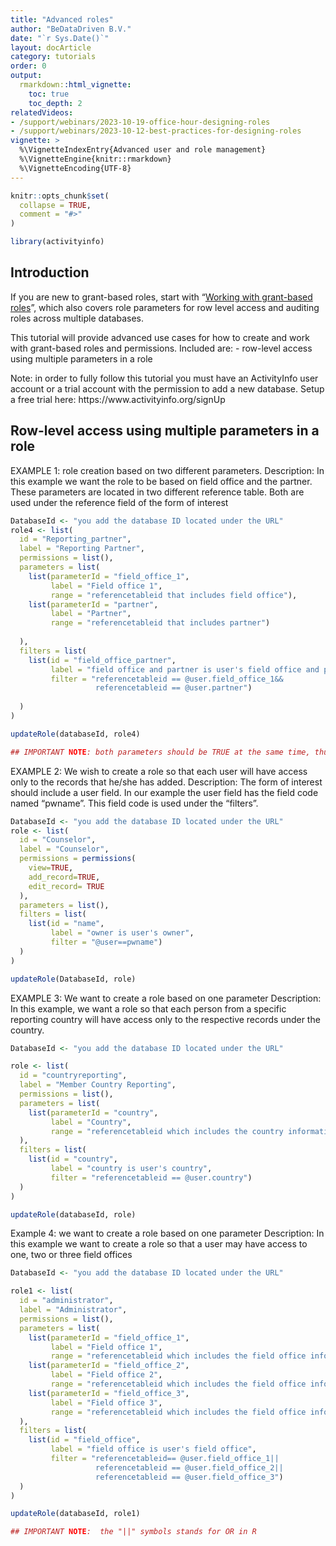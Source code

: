 ```yaml
---
title: "Advanced roles"
author: "BeDataDriven B.V."
date: "`r Sys.Date()`"
layout: docArticle
category: tutorials
order: 0
output:
  rmarkdown::html_vignette:
    toc: true
    toc_depth: 2
relatedVideos:
- /support/webinars/2023-10-19-office-hour-designing-roles
- /support/webinars/2023-10-12-best-practices-for-designing-roles
vignette: >
  %\VignetteIndexEntry{Advanced user and role management}
  %\VignetteEngine{knitr::rmarkdown}
  %\VignetteEncoding{UTF-8}
---
```


```r
knitr::opts_chunk$set(
  collapse = TRUE,
  comment = "#>"
)
```


```r
library(activityinfo)
```

## Introduction
If you are new to grant-based roles, start with "[Working with grant-based roles](working-with-grant-based-roles.html)", which also covers role parameters for row level access and auditing roles across multiple databases.

This tutorial will provide advanced use cases for how to create and work with grant-based roles and permissions. Included are:
- row-level access using multiple parameters in a role

Note: in order to fully follow this tutorial you must have an ActivityInfo user account or a trial account with the permission to add a new database. Setup a free trial here: https://www.activityinfo.org/signUp

## Row-level access using multiple parameters in a role

EXAMPLE 1: role creation based on two different parameters. 
Description: In this example we want the role to be based on field office and the partner. 
These parameters are located in two different reference table. Both are used under the reference field of the form of interest

```r
DatabaseId <- "you add the database ID located under the URL"
role4 <- list(
  id = "Reporting_partner",
  label = "Reporting Partner",
  permissions = list(),
  parameters = list(
    list(parameterId = "field_office_1",
         label = "Field office 1",
         range = "referencetableid that includes field office"),
    list(parameterId = "partner",
         label = "Partner",
         range = "referencetableid that includes partner")
    
  ),
  filters = list(
    list(id = "field_office_partner",
         label = "field office and partner is user's field office and partner",
         filter = "referencetableid == @user.field_office_1&&
                   referencetableid == @user.partner")
    
  )
)

updateRole(databaseId, role4)

## IMPORTANT NOTE: both parameters should be TRUE at the same time, thus the "&&" symbol is used

```

EXAMPLE 2: We wish to create a role so that each user will have access only to the records that he/she has added. 
Description: The form of interest should include a user field. In our example the user field has the field code named "pwname". 
This field code is used under the "filters".


```r
DatabaseId <- "you add the database ID located under the URL"
role <- list(
  id = "Counselor",
  label = "Counselor",
  permissions = permissions(
    view=TRUE,
    add_record=TRUE,
    edit_record= TRUE
  ),
  parameters = list(),
  filters = list(
    list(id = "name",
         label = "owner is user's owner",
         filter = "@user==pwname")
  )
)

updateRole(DatabaseId, role)
```

EXAMPLE 3: We want to create a role based on one parameter
Description: In this example, we want a role so that each person from a specific reporting country will have access only to the respective records under the country. 

```r
DatabaseId <- "you add the database ID located under the URL"

role <- list(
  id = "countryreporting",
  label = "Member Country Reporting",
  permissions = list(),
  parameters = list(
    list(parameterId = "country",
         label = "Country",
         range = "referencetableid which includes the country information")
  ),
  filters = list(
    list(id = "country",
         label = "country is user's country",
         filter = "referencetableid == @user.country")
  )
)

updateRole(databaseId, role)
```

Example 4: we want to create a role based on one parameter
Description: In this example we want to create a role so that a user may have access to one, two or three field offices

```r
DatabaseId <- "you add the database ID located under the URL"

role1 <- list(
  id = "administrator",
  label = "Administrator",
  permissions = list(),
  parameters = list(
    list(parameterId = "field_office_1",
         label = "Field office 1",
         range = "referencetableid which includes the field office information"),
    list(parameterId = "field_office_2",
         label = "Field office 2",
         range = "referencetableid which includes the field office information"),
    list(parameterId = "field_office_3",
         label = "Field office 3",
         range = "referencetableid which includes the field office information")
  ),
  filters = list(
    list(id = "field_office",
         label = "field office is user's field office",
         filter = "referencetableid== @user.field_office_1||
                   referencetableid == @user.field_office_2||
                   referencetableid == @user.field_office_3")
  )
)

updateRole(databaseId, role1)

## IMPORTANT NOTE:  the "||" symbols stands for OR in R
```
